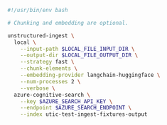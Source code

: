 ```bash Shell
#!/usr/bin/env bash

# Chunking and embedding are optional.

unstructured-ingest \
  local \
    --input-path $LOCAL_FILE_INPUT_DIR \
    --output-dir $LOCAL_FILE_OUTPUT_DIR \
    --strategy fast \
    --chunk-elements \
    --embedding-provider langchain-huggingface \
    --num-processes 2 \
    --verbose \
  azure-cognitive-search \
    --key $AZURE_SEARCH_API_KEY \
    --endpoint $AZURE_SEARCH_ENDPOINT \
    --index utic-test-ingest-fixtures-output
```
